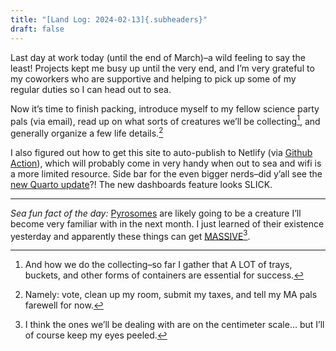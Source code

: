 ```yaml
---
title: "[Land Log: 2024-02-13]{.subheaders}"
draft: false
---
```


::: {.div .bodyfont}

Last day at work today (until the end of March)--a wild feeling to say the least! Projects kept me busy up until the very end, and I'm very grateful to my coworkers who are supportive and helping to pick up some of my regular duties so I can head out to sea. 

Now it's time to finish packing, introduce myself to my fellow science party pals (via email), read up on what sorts of creatures we'll be collecting^[And how we do the collecting--so far I gather that A LOT of trays, buckets, and other forms of containers are essential for success.], and generally organize a few life details.^[Namely: vote, clean up my room, submit my taxes, and tell my MA pals farewell for now.]

I also figured out how to get this site to auto-publish to Netlify (via [Github Action](https://quarto.org/docs/publishing/netlify.html#github-action)), which will probably come in very handy when out to sea and wifi is a more limited resource. Side bar for the even bigger nerds--did y'all see the [new Quarto update](https://quarto.org/docs/blog/posts/2024-01-24-1.4-release/)?! The new dashboards feature looks SLICK.

----
*Sea fun fact of the day:* [Pyrosomes](https://en.wikipedia.org/wiki/Pyrosome) are likely going to be a creature I'll become very familiar with in the next month. I just learned of their existence yesterday and apparently these things can get [MASSIVE](https://www.youtube.com/watch?v=5EQGA_4BZ5s)^[I think the ones we'll be dealing with are on the centimeter scale... but I'll of course keep my eyes peeled.].

:::